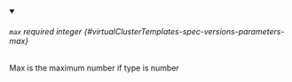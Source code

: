 
<details className="config-field" data-expandable="false" open>
<summary>

###### `max` <span className="config-field-required" data-required="false">required</span> <span className="config-field-type">integer</span> <span className="config-field-default"></span> <span className="config-field-enum"></span> {#virtualClusterTemplates-spec-versions-parameters-max}

Max is the maximum number if type is number

</summary>



</details>
